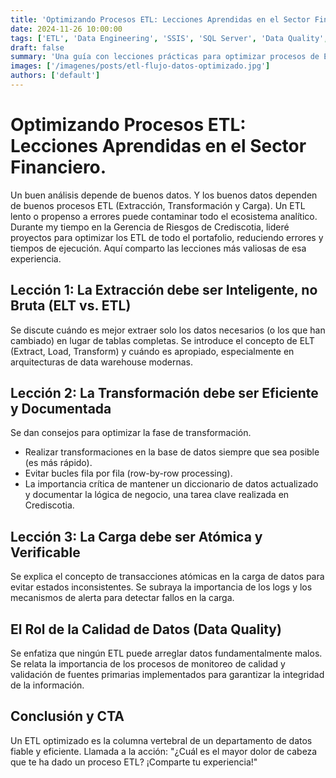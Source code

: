 ```yaml
---
title: 'Optimizando Procesos ETL: Lecciones Aprendidas en el Sector Financiero'
date: 2024-11-26 10:00:00
tags: ['ETL', 'Data Engineering', 'SSIS', 'SQL Server', 'Data Quality', 'Finanzas']
draft: false
summary: 'Una guía con lecciones prácticas para optimizar procesos de Extracción, Transformación y Carga (ETL), basada en la experiencia mejorando la ingesta de datos para el análisis de riesgo crediticio en Crediscotia.'
images: ['/imagenes/posts/etl-flujo-datos-optimizado.jpg']
authors: ['default']
---
```


# Optimizando Procesos ETL: Lecciones Aprendidas en el Sector Financiero.

Un buen análisis depende de buenos datos. Y los buenos datos dependen de buenos procesos ETL (Extracción, Transformación y Carga). Un ETL lento o propenso a errores puede contaminar todo el ecosistema analítico.
Durante my tiempo en la Gerencia de Riesgos de Crediscotia, lideré proyectos para optimizar los ETL de todo el portafolio, reduciendo errores y tiempos de ejecución. Aquí comparto las lecciones más valiosas de esa experiencia.

## Lección 1: La Extracción debe ser Inteligente, no Bruta (ELT vs. ETL)

Se discute cuándo es mejor extraer solo los datos necesarios (o los que han cambiado) en lugar de tablas completas. Se introduce el concepto de ELT (Extract, Load, Transform) y cuándo es apropiado, especialmente en arquitecturas de data warehouse modernas.

## Lección 2: La Transformación debe ser Eficiente y Documentada

Se dan consejos para optimizar la fase de transformación.

- Realizar transformaciones en la base de datos siempre que sea posible (es más rápido).
- Evitar bucles fila por fila (row-by-row processing).
- La importancia crítica de mantener un diccionario de datos actualizado y documentar la lógica de negocio, una tarea clave realizada en Crediscotia.

## Lección 3: La Carga debe ser Atómica y Verificable

Se explica el concepto de transacciones atómicas en la carga de datos para evitar estados inconsistentes. Se subraya la importancia de los logs y los mecanismos de alerta para detectar fallos en la carga.

## El Rol de la Calidad de Datos (Data Quality)

Se enfatiza que ningún ETL puede arreglar datos fundamentalmente malos. Se relata la importancia de los procesos de monitoreo de calidad y validación de fuentes primarias implementados para garantizar la integridad de la información.

## Conclusión y CTA

Un ETL optimizado es la columna vertebral de un departamento de datos fiable y eficiente. Llamada a la acción: "¿Cuál es el mayor dolor de cabeza que te ha dado un proceso ETL? ¡Comparte tu experiencia!"
